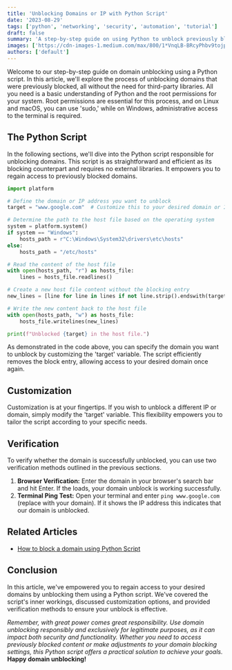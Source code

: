 ```yaml
---
title: 'Unblocking Domains or IP with Python Script'
date: '2023-08-29'
tags: ['python', 'networking', 'security', 'automation', 'tutorial']
draft: false
summary: 'A step-by-step guide on using Python to unblock previously blocked domains or IP addresses by modifying the hosts file, including verification methods and customization options.'
images: ['https://cdn-images-1.medium.com/max/800/1*VnqLB-BRcyPhbv9tojpz9Q.jpeg']
authors: ['default']
---
```


Welcome to our step-by-step guide on domain unblocking using a Python script. In this article, we'll explore the process of unblocking domains that were previously blocked, all without the need for third-party libraries. All you need is a basic understanding of Python and the root permissions for your system. Root permissions are essential for this process, and on Linux and macOS, you can use 'sudo,' while on Windows, administrative access to the terminal is required.

## The Python Script

In the following sections, we'll dive into the Python script responsible for unblocking domains. This script is as straightforward and efficient as its blocking counterpart and requires no external libraries. It empowers you to regain access to previously blocked domains.

```python
import platform

# Define the domain or IP address you want to unblock
target = "www.google.com"  # Customize this to your desired domain or IP

# Determine the path to the host file based on the operating system
system = platform.system()
if system == "Windows":
    hosts_path = r"C:\Windows\System32\drivers\etc\hosts"
else:
    hosts_path = "/etc/hosts"

# Read the content of the host file
with open(hosts_path, "r") as hosts_file:
    lines = hosts_file.readlines()

# Create a new host file content without the blocking entry
new_lines = [line for line in lines if not line.strip().endswith(target)]

# Write the new content back to the host file
with open(hosts_path, "w") as hosts_file:
    hosts_file.writelines(new_lines)

print(f"Unblocked {target} in the host file.")
```

As demonstrated in the code above, you can specify the domain you want to unblock by customizing the 'target' variable. The script efficiently removes the block entry, allowing access to your desired domain once again.

## Customization

Customization is at your fingertips. If you wish to unblock a different IP or domain, simply modify the 'target' variable. This flexibility empowers you to tailor the script according to your specific needs.

## Verification

To verify whether the domain is successfully unblocked, you can use two verification methods outlined in the previous sections.

1. **Browser Verification:** Enter the domain in your browser's search bar and hit Enter. If the loads, your domain unblock is working successfully.
2. **Terminal Ping Test:** Open your terminal and enter `ping www.google.com` (replace with your domain). If it shows the IP address this indicates that our domain is unblocked.

## Related Articles

- [How to block a domain using Python Script](https://medium.com/@ysrazsingh/how-to-block-a-domain-using-python-script-c623820c19c0)

## Conclusion

In this article, we've empowered you to regain access to your desired domains by unblocking them using a Python script. We've covered the script's inner workings, discussed customization options, and provided verification methods to ensure your unblock is effective.

_Remember, with great power comes great responsibility. Use domain unblocking responsibly and exclusively for legitimate purposes, as it can impact both security and functionality. Whether you need to access previously blocked content or make adjustments to your domain blocking settings, this Python script offers a practical solution to achieve your goals._ **Happy domain unblocking!**
